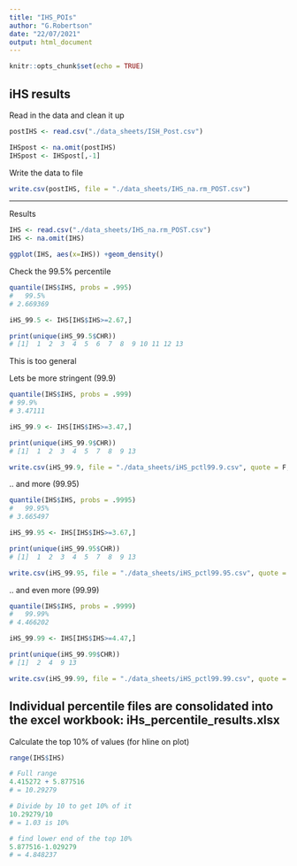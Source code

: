 ---
title: "IHS_POIs"
author: "G.Robertson"
date: "22/07/2021"
output: html_document
---

```{r setup, include=FALSE}
knitr::opts_chunk$set(echo = TRUE)
```

## iHS results

Read in the data and clean it up
```{r}
postIHS <- read.csv("./data_sheets/ISH_Post.csv")

IHSpost <- na.omit(postIHS)
IHSpost <- IHSpost[,-1]
```

Write the data to file
```{r}
write.csv(postIHS, file = "./data_sheets/IHS_na.rm_POST.csv")
```
_________________________________________

Results
```{r}
IHS <- read.csv("./data_sheets/IHS_na.rm_POST.csv")
IHS <- na.omit(IHS)
```

```{r}
ggplot(IHS, aes(x=IHS)) +geom_density()
```
Check the 99.5% percentile
```{r}
quantile(IHS$IHS, probs = .995)
#   99.5% 
# 2.669369 

iHS_99.5 <- IHS[IHS$IHS>=2.67,]

print(unique(iHS_99.5$CHR))
# [1]  1  2  3  4  5  6  7  8  9 10 11 12 13
```
This is too general

Lets be more stringent (99.9)
```{r}
quantile(IHS$IHS, probs = .999)
# 99.9% 
# 3.47111 

iHS_99.9 <- IHS[IHS$IHS>=3.47,]

print(unique(iHS_99.9$CHR))
# [1]  1  2  3  4  5  7  8  9 13

write.csv(iHS_99.9, file = "./data_sheets/iHS_pctl99.9.csv", quote = F, row.names = F)
```

.. and more (99.95)
```{r}
quantile(IHS$IHS, probs = .9995)
#   99.95% 
# 3.665497  

iHS_99.95 <- IHS[IHS$IHS>=3.67,]

print(unique(iHS_99.95$CHR))
# [1]  1  2  3  4  5  7  8  9 13

write.csv(iHS_99.95, file = "./data_sheets/iHS_pctl99.95.csv", quote = F, row.names = F)
```

.. and even more (99.99)
```{r}
quantile(IHS$IHS, probs = .9999)
#   99.99% 
# 4.466202  

iHS_99.99 <- IHS[IHS$IHS>=4.47,]

print(unique(iHS_99.99$CHR))
# [1]  2  4  9 13

write.csv(iHS_99.99, file = "./data_sheets/iHS_pctl99.99.csv", quote = F, row.names = F)
```

## Individual percentile files are consolidated into the excel workbook: iHs_percentile_results.xlsx ##


Calculate the top 10% of values (for hline on plot)
```{r}
range(IHS$IHS)

# Full range
4.415272 + 5.877516
# = 10.29279

# Divide by 10 to get 10% of it
10.29279/10
# = 1.03 is 10%

# find lower end of the top 10%
5.877516-1.029279
# = 4.848237
```
